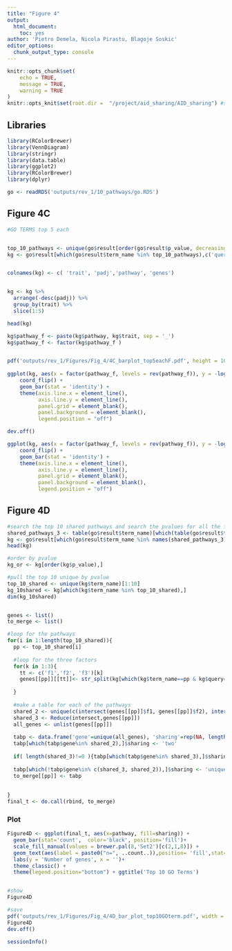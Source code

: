 ```yaml
---
title: "Figure 4"
output: 
  html_document: 
    toc: yes
author: 'Pietro Demela, Nicola Pirastu, Blagoje Soskic'
editor_options: 
  chunk_output_type: console
---
```


```r
knitr::opts_chunk$set(
	echo = TRUE,
	message = TRUE,
	warning = TRUE
)
knitr::opts_knit$set(root.dir =  "/project/aid_sharing/AID_sharing") #set up the project directory
```

## Libraries

```r
library(RColorBrewer)
library(VennDiagram)
library(stringr)
library(data.table)
library(ggplot2)
library(RColorBrewer)
library(dplyr)
```


```r
go <- readRDS('outputs/rev_1/10_pathways/go.RDS')
```

## Figure 4C

```r
#GO TERMS top 5 each


top_10_pathways <- unique(go$result[order(go$result$p_value, decreasing = F),][,'term_name'])[(1:10)]
kg <- go$result[which(go$result$term_name %in% top_10_pathways),c('query', 'p_value', 'term_name', 'intersection')]


colnames(kg) <- c( 'trait', 'padj','pathway', 'genes')


kg <- kg %>%
  arrange(-desc(padj)) %>%
  group_by(trait) %>%
  slice(1:5)

head(kg)

kg$pathway_f <- paste(kg$pathway, kg$trait, sep = '_')
kg$pathway_f <- factor(kg$pathway_f )


pdf('outputs/rev_1/Figures/Fig_4/4C_barplot_top5eachF.pdf', height = 10, width = 12)
 
ggplot(kg, aes(x = factor(pathway_f, levels = rev(pathway_f)), y = -log10(padj))) +
    coord_flip() +
    geom_bar(stat = 'identity') +
    theme(axis.line.x = element_line(),
          axis.line.y = element_line(),
          panel.grid = element_blank(),
          panel.background = element_blank(),
          legend.position = "off")

dev.off()

ggplot(kg, aes(x = factor(pathway_f, levels = rev(pathway_f)), y = -log10(padj))) +
    coord_flip() +
    geom_bar(stat = 'identity') +
    theme(axis.line.x = element_line(),
          axis.line.y = element_line(),
          panel.grid = element_blank(),
          panel.background = element_blank(),
          legend.position = "off")


```


## Figure 4D

```r

#search the top 10 shared pathways and search the pvalues for all the factors for the top 10 pathways
shared_pathways_3 <- table(go$result$term_name)[which(table(go$result$term_name)==3)]
kg <- go$result[which(go$result$term_name %in% names(shared_pathways_3)),c('query', 'p_value', 'term_name', 'intersection')]
head(kg)

#order by pvalue
kg_or <- kg[order(kg$p_value),]

#pull the top 10 unique by pvalue
top_10_shared <- unique(kg$term_name)[1:10]
kg_10shared <- kg[which(kg$term_name %in% top_10_shared),]
dim(kg_10shared)


genes <- list()
to_merge <- list()

#loop for the pathways
for(i in 1:length(top_10_shared)){
  pp <- top_10_shared[i]
  
  #loop for the three factors
  for(k in 1:3){
    tt <- c('f1','f2', 'f3')[k]
    genes[[pp]][[tt]]<- str_split(kg[which(kg$term_name==pp & kg$query==tt),]$intersection, ',')[[1]]
    
  }
  
  #make a table for each of the pathways
  shared_2 <- unique(c(intersect(genes[[pp]]$f1, genes[[pp]]$f2), intersect(genes[[pp]]$f1, genes[[pp]]$f3), intersect(genes[[pp]]$f2, genes[[pp]]$f3)))
  shared_3 <- Reduce(intersect,genes[[pp]]) 
  all_genes <- unlist(genes[[pp]])
  
  tabp <- data.frame('gene'=unique(all_genes), 'sharing'=rep(NA, length(unique(all_genes))), 'pathway'=rep(pp, length(unique(all_genes))))
  tabp[which(tabp$gene%in% shared_2),]$sharing <- 'two'
  
  if( length(shared_3)!=0 ){tabp[which(tabp$gene%in% shared_3),]$sharing <-  'three'} #the intersection between three could be 0 and cause an error
  
  tabp[which(!tabp$gene%in% c(shared_3, shared_2)),]$sharing <- 'unique'
  to_merge[[pp]] <- tabp
  
  
}
final_t <- do.call(rbind, to_merge)

```
### Plot 

```r

Figure4D <- ggplot(final_t, aes(x=pathway, fill=sharing)) +
  geom_bar(stat='count',  color='black', position='fill')+
  scale_fill_manual(values = brewer.pal(8,'Set2')[c(2,1,8)]) +
  geom_text(aes(label = paste0("n=", ..count..)),position= 'fill',stat='count', color='Black')+
  labs(y = 'Number of genes', x = '')+
  theme_classic() + 
  theme(legend.position="bottom") + ggtitle('Top 10 GO Terms')


#show
Figure4D

#save
pdf('outputs/rev_1/Figures/Fig_4/4D_bar_plot_top10GOterm.pdf', width = 10, height = 7)
Figure4D
dev.off()
```

```r
sessionInfo()
```

